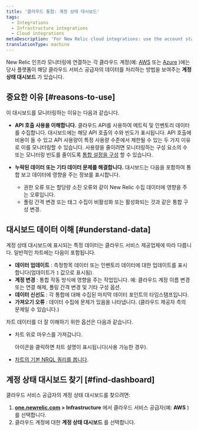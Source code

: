```yaml
---
title: '클라우드 통합: 계정 상태 대시보드'
tags:
  - Integrations
  - Infrastructure integrations
  - Cloud integrations
metaDescription: 'For New Relic cloud integrations: use the account status dashboard to understand how your cloud service is using APIs and transmitting data.'
translationType: machine
---
```


New Relic 인프라 모니터링에 연결하는 각 클라우드 계정(예: [AWS](/docs/integrations/amazon-integrations/get-started/connect-aws-infrastructure) 또는 [Azure](/docs/integrations/microsoft-azure-integrations/getting-started/introduction-azure-monitoring-integrations) )에는 당사 플랫폼이 해당 클라우드 서비스 공급자의 데이터를 처리하는 방법을 보여주는 **계정 상태 대시보드** 가 있습니다.

## 중요한 이유 [#reasons-to-use]

이 대시보드를 모니터링하는 이유는 다음과 같습니다.

* **API 호출 사용을 이해합니다.** 클라우드 API를 사용하여 메트릭 및 인벤토리 데이터를 수집합니다. 대시보드에는 해당 API 호출의 수와 빈도가 표시됩니다. API 호출에 비용이 들 수 있고 API 사용량이 특정 사용량 수준에서 제한될 수 있는 두 가지 이유로 이를 모니터링할 수 있습니다. 사용량을 줄이려면 모니터링하는 구성 요소의 수 또는 모니터링 빈도를 줄이도록 [통합 설정을 구성](/docs/integrations/new-relic-integrations/getting-started/configure-polling-frequency-data-collection-cloud-integrations) 할 수 있습니다.

* **누락된 데이터 또는 기타 데이터 문제를 해결합니다.** 대시보드는 다음을 포함하여 통합 보고 데이터에 영향을 주는 정보를 표시합니다.

  * 권한 오류 또는 할당량 소진 오류와 같이 New Relic 수집 데이터에 영향을 주는 오류입니다.
  * 폴링 간격 변경 또는 태그 수집이 비활성화 또는 활성화되는 것과 같은 통합 구성 변경.

## 대시보드 데이터 이해 [#understand-data]

계정 상태 대시보드에 표시되는 특정 데이터는 클라우드 서비스 제공업체에 따라 다릅니다. 일반적인 차트에는 다음이 포함됩니다.

* **데이터 업데이트** : 측정항목 데이터 또는 인벤토리 데이터에 대한 업데이트를 표시합니다(업데이트가 `1` 값으로 표시됨).
* **계정 변경** : 통합 작동 방식에 영향을 주는 작업입니다. 예: 클라우드 계정 이름 변경 또는 연결 해제, 폴링 간격 변경 및 기타 구성 옵션.
* **데이터 신선도** : 각 통합에 대해 수집된 마지막 데이터 포인트의 타임스탬프입니다.
* **가져오기 오류** : 데이터 수집에 문제가 있음을 나타냅니다. (클라우드 제공자 측의 문제일 수 있습니다.)

차트 데이터를 더 잘 이해하기 위한 옵션은 다음과 같습니다.

* 차트 위로 마우스를 가져갑니다.

  <Icon name="fe-help-circle"/>

  아이콘을 클릭하면 차트 설명이 표시됩니다(사용 가능한 경우).

* [차트의 기본 NRQL 쿼리를 봅니다](/docs/new-relic-solutions/new-relic-one/introduction-new-relic-platform).

## 계정 상태 대시보드 찾기 [#find-dashboard]

클라우드 서비스 공급자의 계정 상태 대시보드를 찾으려면:

1. **[one.newrelic.com](https://one.newrelic.com/all-capabilities) > Infrastructure** 에서 클라우드 서비스 공급자(예: **AWS** )를 선택합니다.
2. 클라우드 계정에 대한 **계정 상태 대시보드** 를 선택합니다.